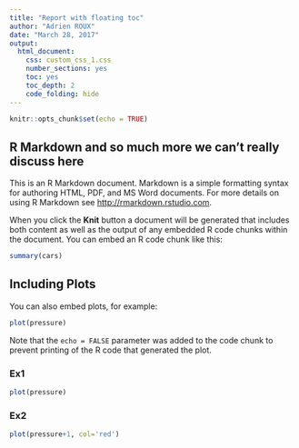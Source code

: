 ```yaml
---
title: "Report with floating toc"
author: "Adrien ROUX"
date: "March 28, 2017"
output: 
  html_document: 
    css: custom_css_1.css
    number_sections: yes
    toc: yes
    toc_depth: 2
    code_folding: hide
---
```


```r
knitr::opts_chunk$set(echo = TRUE)
```

## R Markdown and so much more we can't really discuss here

This is an R Markdown document. Markdown is a simple formatting syntax for authoring HTML, PDF, and MS Word documents. For more details on using R Markdown see <http://rmarkdown.rstudio.com>.

When you click the **Knit** button a document will be generated that includes both content as well as the output of any embedded R code chunks within the document. You can embed an R code chunk like this:

```r
summary(cars)
```

## Including Plots {.tabset}

You can also embed plots, for example:

```r
plot(pressure)
```

Note that the `echo = FALSE` parameter was added to the code chunk to prevent printing of the R code that generated the plot.

### Ex1

```r
plot(pressure)
```

### Ex2

```r
plot(pressure+1, col='red')
```